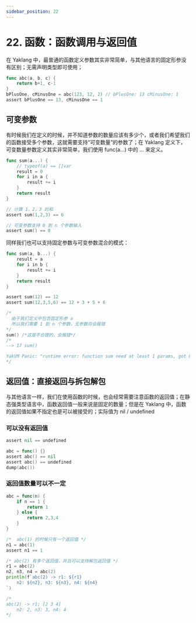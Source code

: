 ```yaml
---
sidebar_position: 22
---
```


# 22. 函数：函数调用与返回值

在 Yaklang 中，最普通的函数定义参数其实非常简单，与其他语言的固定形参没有区别；无需声明类型即可使用；

```go
func abc(a, b, c) {
    return b+1, c-1
}
bPlusOne, cMinusOne = abc(123, 12, 2) // bPlusOne: 13 cMinusOne: 1
assert bPlusOne == 13, cMinusOne == 1
```

## 可变参数

有时候我们在定义的时候，并不知道参数的数量应该有多少个，或者我们希望我们的函数接受多个参数，这就需要支持“可变数量”的参数了；在 Yaklang 定义下，可变数量参数定义其实非常简单，我们使用 func(a...) 中的 ... 来定义。

```go
func sum(a...) {
    // typeof(a) == []var
    result = 0
    for i in a {
        result += i
    }
    return result
}

// 计算 1，2，3 的和
assert sum(1,2,3) == 6

// 可变参数支持 0 到 n 个参数输入
assert sum() == 0
```

同样我们也可以支持固定参数与可变参数混合的模式：

```go
func sum(a, b...) {
    result = a
    for i in b {
        result += i
    }
    return result
}

assert sum(12) == 12
assert sum(12,3,5,6) == 12 + 3 + 5 + 6

/*
  由于我们定义中包含固定形参 a
  所以我们需要 1 到 n 个参数，无参数将会报错
*/
sum() /*这是不合理的，会报错*/
/*
--> 17 sum()

YakVM Panic: "runtime error: function sum need at least 1 params, got 0 params"
*/
```

## 返回值：直接返回与拆包解包

与其他语言一样，我们在使用函数的时候，也会经常需要注意函数的返回值；在静态强类型语言中，函数返回值一般来说是固定的数量；但是在 Yaklang 中，函数的返回值如果不指定也是可以被接受的；实际值为 nil / undefined

### 可以没有返回值

```go
assert nil == undefined

abc = func() {}
assert abc() == nil
assert abc() == undefined
dump(abc())
```

### 返回值数量可以不一定

```go
abc = func(n) {
    if n == 1 {
        return 1
    } else {
        return 2,3,4
    }
}

/*  abc(1) 的时候只有一个返回值 */
n1 = abc(1)
assert n1 == 1

/* abc(2) 有多个返回值，并且可以支持解包返回值 */
r1 = abc(2)
n2, n3, n4 = abc(2)
println(f`abc(2) -> r1: ${r1}
    n2: ${n2}, n3: ${n3}, n4: ${n4}
`)

/*
abc(2) -> r1: [2 3 4]
    n2: 2, n3: 3, n4: 4
*/
```